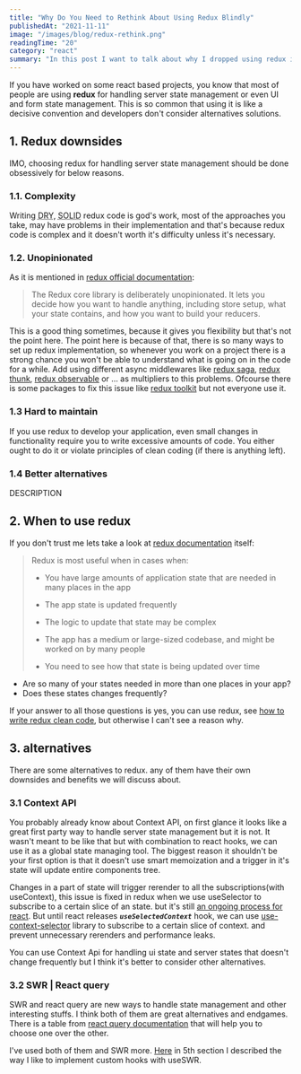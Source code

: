 ```yaml
---
title: "Why Do You Need to Rethink About Using Redux Blindly"
publishedAt: "2021-11-11"
image: "/images/blog/redux-rethink.png"
readingTime: "20"
category: "react"
summary: "In this post I want to talk about why I dropped using redux in most of my projects and what did I do instead."
---
```


If you have worked on some react based projects, you know that most of people are using **redux** for handling server state management or even UI and form state management.
This is so common that using it is like a decisive convention and developers don't consider alternatives solutions.

## 1. Redux downsides

IMO, choosing redux for handling server state management should be done obsessively for below reasons.

### 1.1. Complexity

Writing <abbr title="Don't repeat yourself">DRY</abbr>, <abbr title="single responsibility principle, open-closed principle, Liskov substitution principle, interface segregation principle and dependency inversion principle">SOLID</abbr> redux code is god's work, most of the approaches you take, may have problems in their implementation and that's because redux code is complex and it doesn't worth it's difficulty unless it's necessary.

### 1.2. Unopinionated

As it is mentioned in [redux official documentation](https://redux.js.org/redux-toolkit/overview#purpose):

> The Redux core library is deliberately unopinionated. It lets you decide how you want to handle anything, including store setup, what your state contains, and how you want to build your reducers.

This is a good thing sometimes, because it gives you flexibility but that's not the point here. The point here is because of that, there is so many ways to set up redux implementation, so whenever you work on a project there is a strong chance you won't be able to understand what is going on in the code for a while.
Add using different async middlewares like [redux saga](https://redux-saga.js.org/), [redux thunk](https://github.com/reduxjs/redux-thunk), [redux observable](https://redux-observable.js.org/) or ... as multipliers to this problems.
Ofcourse there is some packages to fix this issue like [redux toolkit](https://www.npmjs.com/package/@reduxjs/toolkit) but not everyone use it.

### 1.3 Hard to maintain

If you use redux to develop your application, even small changes in functionality require you to write excessive amounts of code. You either ought to do it or violate principles of clean coding (if there is anything left).

### 1.4 Better alternatives

DESCRIPTION

## 2. When to use redux

If you don't trust me lets take a look at [redux documentation](https://redux.js.org/faq/general#when-should-i-use-redux) itself:

> Redux is most useful when in cases when:
>
> - You have large amounts of application state that are needed in many places in the app
>
> - The app state is updated frequently
>
> - The logic to update that state may be complex
>
> - The app has a medium or large-sized codebase, and might be worked on by many people
>
> - You need to see how that state is being updated over time

- Are so many of your states needed in more than one places in your app?
- Does these states changes frequently?

If your answer to all those questions is yes, you can use redux, see [how to write redux clean code](https://portfolio-mili.vercel.app/blog/redux-clean-code), but otherwise I can't see a reason why.

## 3. alternatives

There are some alternatives to redux. any of them have their own downsides and benefits we will discuss about.

### 3.1 Context API

You probably already know about Context API, on first glance it looks like a great first party way to handle server state management but it is not. It wasn't meant to be like that but with combination to react hooks, we can use it as a global state managing tool.
The biggest reason it shouldn't be your first option is that it doesn't use smart memoization and a trigger in it's state will update entire components tree.

Changes in a part of state will trigger rerender to all the subscriptions(with useContext), this issue is fixed in redux when we use useSelector to subscribe to a certain slice of an state. but it's still [an ongoing process for react](https://github.com/reactjs/rfcs/pull/119).
But until react releases **_`useSelectedContext`_** hook, we can use [use-context-selector](https://www.npmjs.com/package/use-context-selector) library to subscribe to a certain slice of context. and prevent unnecessary rerenders and performance leaks.

You can use Context Api for handling ui state and server states that doesn't change frequently but I think it's better to consider other alternatives.

### 3.2 SWR | React query

SWR and react query are new ways to handle state management and other interesting stuffs.
I think both of them are great alternatives and endgames.
There is a table from [react query documentation](https://react-query.tanstack.com/comparison) that will help you to choose one over the other.

I've used both of them and SWR more.
[Here](http://localhost:4000/blog/data-fetching-pattern-preference) in 5th section I described the way I like to implement custom hooks with useSWR.
